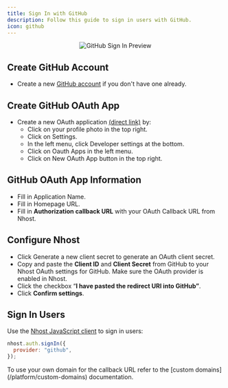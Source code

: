 ```yaml
---
title: Sign In with GitHub
description: Follow this guide to sign in users with GitHub.
icon: github
---
```



<p align="center">
  <img
    alt="GitHub Sign In Preview"
    src="/images/auth/github-signin.svg"
    width={480}
    height={267}
  />
</p>

## Create GitHub Account

- Create a new [GitHub account](https://github.com/signup) if you don't have one already.

## Create GitHub OAuth App

- Create a new OAuth application [(direct link)](https://github.com/settings/applications/new) by:
  - Click on your profile photo in the top right.
  - Click on Settings.
  - In the left menu, click Developer settings at the bottom.
  - Click on Oauth Apps in the left menu.
  - Click on New OAuth App button in the top right.

## GitHub OAuth App Information

- Fill in Application Name.
- Fill in Homepage URL.
- Fill in **Authorization callback URL** with your OAuth Callback URL from Nhost.

## Configure Nhost

- Click Generate a new client secret to generate an OAuth client secret.
- Copy and paste the **Client ID** and **Client Secret** from GitHub to your Nhost OAuth settings for GitHub. Make sure the OAuth provider is enabled in Nhost.
- Click the checkbox “**I have pasted the redirect URI into GitHub”**.
- Click **Confirm settings**.

## Sign In Users

Use the [Nhost JavaScript client](/reference/javascript) to sign in users:

```js
nhost.auth.signIn({
  provider: "github",
});
```

<Note>
To use your own domain for the callback URL refer to the [custom domains](/platform/custom-domains) documentation.
</Note>
